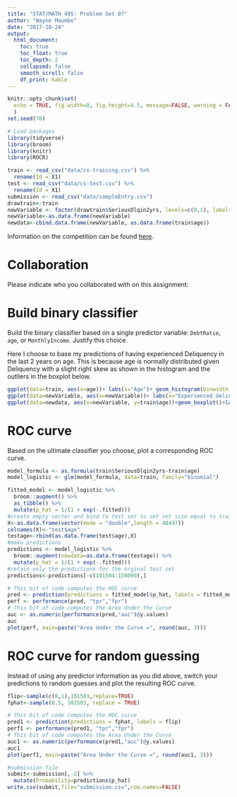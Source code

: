 ```yaml
---
title: "STAT/MATH 495: Problem Set 07"
author: "Wayne Maumbe"
date: "2017-10-24"
output:
  html_document:
    toc: true
    toc_float: true
    toc_depth: 2
    collapsed: false
    smooth_scroll: false
    df_print: kable
---
```


```r
knitr::opts_chunk$set(
  echo = TRUE, fig.width=8, fig.height=4.5, message=FALSE, warning = FALSE
  )
set.seed(76)

# Load packages
library(tidyverse)
library(broom)
library(knitr)
library(ROCR)

train <- read_csv("data/cs-training.csv") %>% 
  rename(Id = X1)
test <- read_csv("data/cs-test.csv") %>% 
  rename(Id = X1)
submission <- read_csv("data/sampleEntry.csv")
drawtrain<-train
newVariable <- factor(drawtrain$SeriousDlqin2yrs, levels=c(0,1), labels=c("No", "Yes"))
newVariable<-as.data.frame(newVariable)
newdata<-cbind.data.frame(newVariable, as.data.frame(train$age))

```

Information on the competition can be found [here](https://www.kaggle.com/c/GiveMeSomeCredit/data).



# Collaboration

Please indicate who you collaborated with on this assignment: 



# Build binary classifier

Build the binary classifier based on a single predictor variable: `DebtRatio`,
`age`, or `MonthlyIncome`. Justify this choice.


Here I choose to base my predictions of having experienced Deliquency in the last 2 years on age. This is because age is normally distributed given Deliquency with a slight right skew as shown in the histogram and the outliers in the  boxplot below. 

```r
ggplot(data=train, aes(x=age))+ labs(x="Age")+ geom_histogram(binwidth = 6)+ggtitle("Distribution of Age")
ggplot(data=newVariable, aes(x=newVariable))+ labs(x="Experienced delinquency?")+ geom_bar()+ggtitle("Distribution of having experienced delinquency in the last 2 years")
ggplot(data=newdata, aes(x=newVariable, y=train$age))+geom_boxplot()+labs(x="Experienced delinquency?", y="Age")+ggtitle("Distribution of age given having experienced delinquency")

```



# ROC curve

Based on the ultimate classifier you choose, plot a corresponding ROC curve.

```r
model_formula <- as.formula(train$SeriousDlqin2yrs~train$age)
model_logistic <- glm(model_formula, data=train, family="binomial")

fitted_model <- model_logistic %>% 
  broom::augment() %>% 
  as_tibble() %>% 
  mutate(p_hat = 1/(1 + exp(-.fitted)))
#create empty vector and bind to test set to set set size equal to train set.
X<-as.data.frame(vector(mode = "double",length = 48497))
colnames(X)<-"test$age"
testage<-rbind(as.data.frame(test$age),X)
#make predictions
predictions <- model_logistic %>% 
  broom::augment(newdata=as.data.frame(testage)) %>% 
  mutate(p_hat = 1/(1 + exp(-.fitted)))
#retain only the predictions for the orginal test set
predictions<-predictions[-c(101504:150000),]

```
```r

# This bit of code computes the ROC curve
pred <- prediction(predictions = fitted_model$p_hat, labels = fitted_model$train.SeriousDlqin2yrs)
perf <- performance(pred, "tpr","fpr")
# This bit of code computes the Area Under the Curve
auc <- as.numeric(performance(pred,"auc")@y.values)
auc
plot(perf, main=paste("Area Under the Curve =", round(auc, 3)))
```



# ROC curve for random guessing

Instead of using any predictor information as you did above, switch your
predictions to random guesses and plot the resulting ROC curve.

```r
flip<-sample(c(0,1),101503,replace=TRUE)
fphat<-sample(0.5, 101503, replace = TRUE)

# This bit of code computes the ROC curve
pred1 <- prediction(predictions = fphat, labels = flip)
perf1 <- performance(pred1, "tpr","fpr")
# This bit of code computes the Area Under the Curve
auc1 <- as.numeric(performance(pred1,"auc")@y.values)
auc1
plot(perf1, main=paste("Area Under the Curve =", round(auc1, 3)))

```
```r
#submission file
submit<-submission[,-2] %>% 
  mutate(Probability=predictions$p_hat)
write.csv(submit,file="submission.csv",row.names=FALSE)
```

